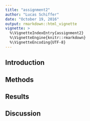 ```yaml
---
title: "assignment2"
author: "Lucas Schiffer"
date: "October 19, 2016"
output: rmarkdown::html_vignette
vignette: >
  %\VignetteIndexEntry{assignment2}
  %\VignetteEngine{knitr::rmarkdown}
  %\VignetteEncoding{UTF-8}
---
```


## Introduction



## Methods



## Results



## Discussion


